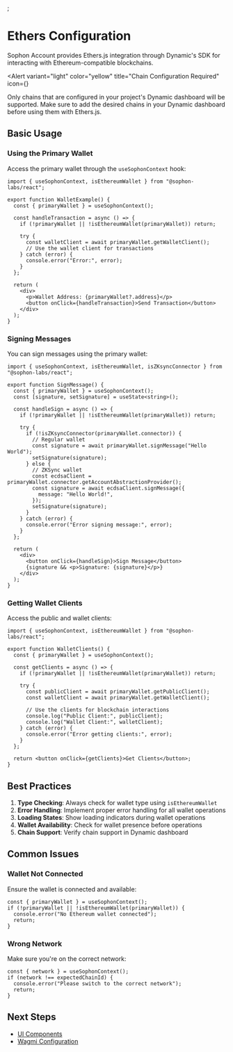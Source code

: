 
<EyeBrown label="Ethers Configuration" />;

# Ethers Configuration

Sophon Account provides Ethers.js integration through Dynamic's SDK for interacting with Ethereum-compatible blockchains.

<Alert
  variant="light"
  color="yellow"
  title="Chain Configuration Required"
  icon={<IconInfoCircle />}
>
  Only chains that are configured in your project's Dynamic dashboard will be supported. Make sure
  to add the desired chains in your Dynamic dashboard before using them with Ethers.js.
</Alert>

## Basic Usage

### Using the Primary Wallet

Access the primary wallet through the `useSophonContext` hook:

```tsx
import { useSophonContext, isEthereumWallet } from "@sophon-labs/react";

export function WalletExample() {
  const { primaryWallet } = useSophonContext();

  const handleTransaction = async () => {
    if (!primaryWallet || !isEthereumWallet(primaryWallet)) return;

    try {
      const walletClient = await primaryWallet.getWalletClient();
      // Use the wallet client for transactions
    } catch (error) {
      console.error("Error:", error);
    }
  };

  return (
    <div>
      <p>Wallet Address: {primaryWallet?.address}</p>
      <button onClick={handleTransaction}>Send Transaction</button>
    </div>
  );
}
```

### Signing Messages

You can sign messages using the primary wallet:

```tsx
import { useSophonContext, isEthereumWallet, isZKsyncConnector } from "@sophon-labs/react";

export function SignMessage() {
  const { primaryWallet } = useSophonContext();
  const [signature, setSignature] = useState<string>();

  const handleSign = async () => {
    if (!primaryWallet || !isEthereumWallet(primaryWallet)) return;

    try {
      if (!isZKsyncConnector(primaryWallet.connector)) {
        // Regular wallet
        const signature = await primaryWallet.signMessage("Hello World");
        setSignature(signature);
      } else {
        // ZKSync wallet
        const ecdsaClient = primaryWallet.connector.getAccountAbstractionProvider();
        const signature = await ecdsaClient.signMessage({
          message: "Hello World!",
        });
        setSignature(signature);
      }
    } catch (error) {
      console.error("Error signing message:", error);
    }
  };

  return (
    <div>
      <button onClick={handleSign}>Sign Message</button>
      {signature && <p>Signature: {signature}</p>}
    </div>
  );
}
```

### Getting Wallet Clients

Access the public and wallet clients:

```tsx
import { useSophonContext, isEthereumWallet } from "@sophon-labs/react";

export function WalletClients() {
  const { primaryWallet } = useSophonContext();

  const getClients = async () => {
    if (!primaryWallet || !isEthereumWallet(primaryWallet)) return;

    try {
      const publicClient = await primaryWallet.getPublicClient();
      const walletClient = await primaryWallet.getWalletClient();

      // Use the clients for blockchain interactions
      console.log("Public Client:", publicClient);
      console.log("Wallet Client:", walletClient);
    } catch (error) {
      console.error("Error getting clients:", error);
    }
  };

  return <button onClick={getClients}>Get Clients</button>;
}
```

## Best Practices

1. **Type Checking**: Always check for wallet type using `isEthereumWallet`
2. **Error Handling**: Implement proper error handling for all wallet operations
3. **Loading States**: Show loading indicators during wallet operations
4. **Wallet Availability**: Check for wallet presence before operations
5. **Chain Support**: Verify chain support in Dynamic dashboard

## Common Issues

### Wallet Not Connected

Ensure the wallet is connected and available:

```tsx
const { primaryWallet } = useSophonContext();
if (!primaryWallet || !isEthereumWallet(primaryWallet)) {
  console.error("No Ethereum wallet connected");
  return;
}
```

### Wrong Network

Make sure you're on the correct network:

```tsx
const { network } = useSophonContext();
if (network !== expectedChainId) {
  console.error("Please switch to the correct network");
  return;
}
```

## Next Steps

- [UI Components](/ui/overview)
- [Wagmi Configuration](/configuration/wagmi)
